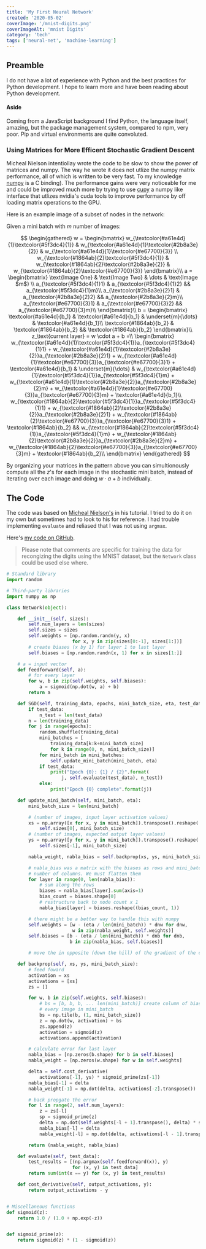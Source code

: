 ```yaml
---
title: 'My First Neural Network'
created: '2020-05-02'
coverImage: '/mnist-digits.png'
coverImageAlt: 'mnist Digits'
category: 'tech'
tags: ['neural-net', 'machine-learning']
---
```


<!--
-->

## Preamble

I do not have a lot of experience with Python and the best practices for Python development. I hope
to learn more and have been reading about Python development.

#### Aside

Coming from a JavaScript background I find Python, the language itself, amazing, but the package
management system, compared to npm, very poor. Pip and virtual environments are quite convoluted.

### Using Matrices for More Efficent Stochastic Gradient Descent

Micheal Nielson intentiollay wrote the code to be slow to show the power of matrices and numpy. The
way he wrote it does not utlize the numpy matrix performance, all of which is written to be very
fast. To my knowledge [numpy](https://en.wikipedia.org/wiki/NumPy) is a C binding). The performance
gains were very noticeable for me and could be improved much more by trying to use
[cupy](https://github.com/cupy/cupy) a numpy like interface that utlizes nvidia's cuda tools to
improve performance by off loading matrix operations to the GPU.

Here is an example image of a subset of nodes in the network:

<!--
<Flex>
  <Image mx="auto" src={exampleNetwork} height={250} sx={{ flexGrow: 1, maxWidth: '200px' }} />
</Flex>
-->

Given a mini batch with $m$ number of images:

$$
\begin{gathered}
    w =
    \begin{bmatrix}
        w_{\textcolor{#a61e4d}{1}\textcolor{#5f3dc4}{1}} & w_{\textcolor{#a61e4d}{1}\textcolor{#2b8a3e}{2}} & w_{\textcolor{#a61e4d}{1}\textcolor{#e67700}{3}} \\
        w_{\textcolor{#1864ab}{2}\textcolor{#5f3dc4}{1}} & w_{\textcolor{#1864ab}{2}\textcolor{#2b8a3e}{2}} & w_{\textcolor{#1864ab}{2}\textcolor{#e67700}{3}}
    \end{bmatrix}\\
    a =
    \begin{bmatrix}
        \text{Image One} & \text{Image Two} & \dots & \text{Image
        $m$} \\
        a_{\textcolor{#5f3dc4}{1}1} & a_{\textcolor{#5f3dc4}{1}2} && a_{\textcolor{#5f3dc4}{1}m}\\
        a_{\textcolor{#2b8a3e}{2}1} & a_{\textcolor{#2b8a3e}{2}2} && a_{\textcolor{#2b8a3e}{2}m}\\
        a_{\textcolor{#e67700}{3}1} & a_{\textcolor{#e67700}{3}2} && a_{\textcolor{#e67700}{3}m}\\
    \end{bmatrix}\\
    b =
    \begin{bmatrix}
        \textcolor{#a61e4d}{b_1} & \textcolor{#a61e4d}{b_1} & \underset{m}{\dots} &
        \textcolor{#a61e4d}{b_1}\\
        \textcolor{#1864ab}{b_2} & \textcolor{#1864ab}{b_2} && \textcolor{#1864ab}{b_2}
    \end{bmatrix}\\
    z_\text{current layer} = w \cdot a + b =\\
    \begin{bmatrix}
        w_{\textcolor{#a61e4d}{1}\textcolor{#5f3dc4}{1}}a_{\textcolor{#5f3dc4}{1}1} +
        w_{\textcolor{#a61e4d}{1}\textcolor{#2b8a3e}{2}}a_{\textcolor{#2b8a3e}{2}1} +
        w_{\textcolor{#a61e4d}{1}\textcolor{#e67700}{3}}a_{\textcolor{#e67700}{3}1} +
        \textcolor{#a61e4d}{b_1} & \underset{m}{\dots} &
        w_{\textcolor{#a61e4d}{1}\textcolor{#5f3dc4}{1}}a_{\textcolor{#5f3dc4}{1}m} +
        w_{\textcolor{#a61e4d}{1}\textcolor{#2b8a3e}{2}}a_{\textcolor{#2b8a3e}{2}m} +
        w_{\textcolor{#a61e4d}{1}\textcolor{#e67700}{3}}a_{\textcolor{#e67700}{3}m} +
        \textcolor{#a61e4d}{b_1}\\
        w_{\textcolor{#1864ab}{2}\textcolor{#5f3dc4}{1}}a_{\textcolor{#5f3dc4}{1}1} +
        w_{\textcolor{#1864ab}{2}\textcolor{#2b8a3e}{2}}a_{\textcolor{#2b8a3e}{2}1} +
        w_{\textcolor{#1864ab}{2}\textcolor{#e67700}{3}}a_{\textcolor{#e67700}{3}1} +
        \textcolor{#1864ab}{b_2} &&
        w_{\textcolor{#1864ab}{2}\textcolor{#5f3dc4}{1}}a_{\textcolor{#5f3dc4}{1}m} +
        w_{\textcolor{#1864ab}{2}\textcolor{#2b8a3e}{2}}a_{\textcolor{#2b8a3e}{2}m} +
        w_{\textcolor{#1864ab}{2}\textcolor{#e67700}{3}}a_{\textcolor{#e67700}{3}m} +
        \textcolor{#1864ab}{b_2}\\
    \end{bmatrix}
\end{gathered}
$$

By organizing your matrices in the pattern above you can simultionously compute all the $z$'s for
each image in the stochastic mini batch, instead of iterating over each image and doing
$w \cdot a + b$ individually.

## The Code

The code was based on
[Micheal Nielson's](https://github.com/mnielsen/neural-networks-and-deep-learning) in his tutorial.
I tried to do it on my own but sometimes had to look to his for reference. I had trouble
implementing `evaluate` and reliased that I was not using `argmax`.

Here's [my code on GitHub](https://github.com/kpfromer/neural-network).

> Please note that comments are specific for training the data for recongizing the digits using the
> MNIST dataset, but the `Network` class could be used else where.

```python
# Standard library
import random

# Third-party libraries
import numpy as np

class Network(object):

    def __init__(self, sizes):
        self.num_layers = len(sizes)
        self.sizes = sizes
        self.weights = [np.random.randn(y, x)
                        for x, y in zip(sizes[0:-1], sizes[1:])]
        # create biases (x by 1) for layer 1 to last layer
        self.biases = [np.random.randn(x, 1) for x in sizes[1:]]

    # a = input vector
    def feedforward(self, a):
        # for every layer
        for w, b in zip(self.weights, self.biases):
            a = sigmoid(np.dot(w, a) + b)
        return a

    def SGD(self, training_data, epochs, mini_batch_size, eta, test_data=None):
        if test_data:
            n_test = len(test_data)
        n = len(training_data)
        for j in range(epochs):
            random.shuffle(training_data)
            mini_batches = [
                training_data[k:k+mini_batch_size]
                for k in range(0, n, mini_batch_size)]
            for mini_batch in mini_batches:
                self.update_mini_batch(mini_batch, eta)
            if test_data:
                print("Epoch {0}: {1} / {2}".format(
                    j, self.evaluate(test_data), n_test))
            else:
                print("Epoch {0} complete".format(j))

    def update_mini_batch(self, mini_batch, eta):
        mini_batch_size = len(mini_batch)

        # (number of images, input layer activation values)
        xs = np.array([x for x, y in mini_batch]).transpose().reshape(
            self.sizes[0], mini_batch_size)
        # (number of images, expected output layer values)
        ys = np.array([y for x, y in mini_batch]).transpose().reshape(
            self.sizes[-1], mini_batch_size)

        nabla_weight, nabla_bias = self.backprop(xs, ys, mini_batch_size)

        # nabla_bias was a matrix with the biases as rows and mini_batch_size
        # number of columns. We must flatten them
        for layer in range(0, len(nabla_bias)):
            # sum along the rows
            biases = nabla_bias[layer].sum(axis=1)
            bias_count = biases.shape[0]
            # restructure back to node count x 1
            nabla_bias[layer] = biases.reshape((bias_count, 1))

        # there might be a better way to handle this with numpy
        self.weights = [w - (eta / len(mini_batch)) * dnw for dnw,
                        w in zip(nabla_weight, self.weights)]
        self.biases = [b - (eta / len(mini_batch)) * dnb for dnb,
                       b in zip(nabla_bias, self.biases)]

        # move the in opposite (down the hill) of the gradient of the cost

    def backprop(self, xs, ys, mini_batch_size):
        # feed foward
        activation = xs
        activations = [xs]
        zs = []

        for w, b in zip(self.weights, self.biases):
            # bs = [b, b, b, ... len(mini_batch)] create column of biases for
            # every image in mini_batch
            bs = np.tile(b, (1, mini_batch_size))
            z = np.dot(w, activation) + bs
            zs.append(z)
            activation = sigmoid(z)
            activations.append(activation)

        # calculate error for last layer
        nabla_bias = [np.zeros(b.shape) for b in self.biases]
        nabla_weight = [np.zeros(w.shape) for w in self.weights]

        delta = self.cost_derivative(
            activations[-1], ys) * sigmoid_prime(zs[-1])
        nabla_bias[-1] = delta
        nabla_weight[-1] = np.dot(delta, activations[-2].transpose())

        # back propgate the error
        for l in range(2, self.num_layers):
            z = zs[-l]
            sp = sigmoid_prime(z)
            delta = np.dot(self.weights[-l + 1].transpose(), delta) * sp
            nabla_bias[-l] = delta
            nabla_weight[-l] = np.dot(delta, activations[-l - 1].transpose())

        return (nabla_weight, nabla_bias)

    def evaluate(self, test_data):
        test_results = [(np.argmax(self.feedforward(x)), y)
                        for (x, y) in test_data]
        return sum(int(x == y) for (x, y) in test_results)

    def cost_derivative(self, output_activations, y):
        return output_activations - y


# Miscellaneous functions
def sigmoid(z):
    return 1.0 / (1.0 + np.exp(-z))


def sigmoid_prime(z):
    return sigmoid(z) * (1 - sigmoid(z))
```
